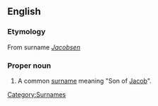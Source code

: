 ==English==

===Etymology===
From {{Norw.}} surname ''[[Jacobsen]]''

===Proper noun===
{{en-proper noun}}

# A common [[surname]] meaning "Son of [[Jacob]]".

[[Category:Surnames]]